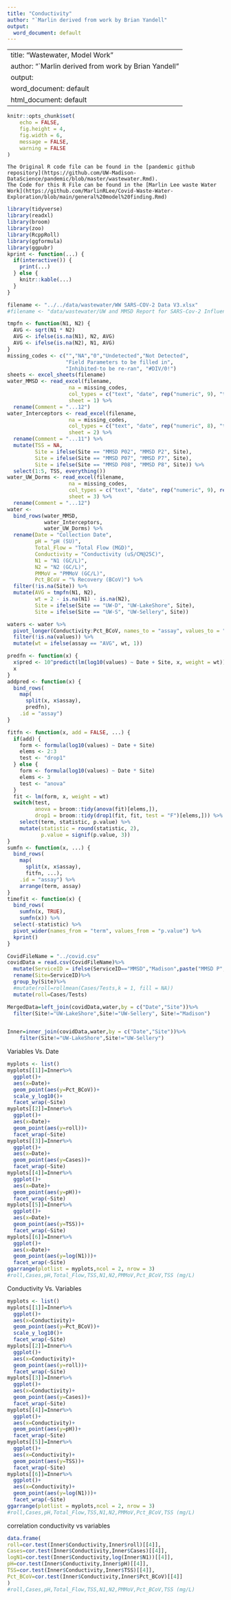 ---
title: "Conductivity"
author: "`Marlin derived from work by Brian Yandell"
output:
  word_document: default
---
---
title: "Wastewater, Model Work"
author: "`Marlin derived from work by Brian Yandell"
output:
  word_document: default
  html_document: default
---

```{r setup, include=FALSE}
knitr::opts_chunk$set(
	echo = FALSE,
	fig.height = 4,
	fig.width = 6,
	message = FALSE,
	warning = FALSE
)
```

```
The Original R code file can be found in the [pandemic github repository](https://github.com/UW-Madison-DataScience/pandemic/blob/master/wastewater.Rmd).
The Code for this R File can be found in the [Marlin Lee waste Water Work](https://github.com/MarlinRLee/Covid-Waste-Water-Exploration/blob/main/general%20model%20finding.Rmd)
```




```{r}
library(tidyverse)
library(readxl)
library(broom)
library(zoo)
library(RcppRoll)
library(ggformula)
library(ggpubr)
kprint <- function(...) {
  if(interactive()) {
    print(...)
  } else {
    knitr::kable(...)
  }
}
```

```{r 2}
filename <- "../../data/wastewater/WW SARS-COV-2 Data V3.xlsx"
#filename <- "data/wastewater/UW and MMSD Report for SARS-Cov-2 Influent Samples 12.08.20vFinal.xlsx"
```

```{r warning = FALSE, message = FALSE}
tmpfn <- function(N1, N2) {
  AVG <- sqrt(N1 * N2)
  AVG <- ifelse(is.na(N1), N2, AVG)
  AVG <- ifelse(is.na(N2), N1, AVG)
}
missing_codes <- c("","NA","0","Undetected","Not Detected",
                   "Field Parameters to be filled in", 
                   "Inhibited-to be re-ran", "#DIV/0!")
sheets <- excel_sheets(filename)
water_MMSD <- read_excel(filename,
                    na = missing_codes,
                    col_types = c("text", "date", rep("numeric", 9), "text"),
                    sheet = 1) %>%
  rename(Comment = "...12")
water_Interceptors <- read_excel(filename,
                    na = missing_codes,
                    col_types = c("text", "date", rep("numeric", 8), "text"),
                    sheet = 2) %>%
  rename(Comment = "...11") %>%
  mutate(TSS = NA,
         Site = ifelse(Site == "MMSD P02", "MMSD P2", Site),
         Site = ifelse(Site == "MMSD P07", "MMSD P7", Site),
         Site = ifelse(Site == "MMSD P08", "MMSD P8", Site)) %>%
  select(1:5, TSS, everything())
water_UW_Dorms <- read_excel(filename,
                    na = missing_codes,
                    col_types = c("text", "date", rep("numeric", 9), rep("text", 1)),
                    sheet = 3) %>%
  rename(Comment = "...12")
water <- 
  bind_rows(water_MMSD,
            water_Interceptors,
            water_UW_Dorms) %>%
  rename(Date = "Collection Date",
         pH = "pH (SU)",
         Total_Flow = "Total Flow (MGD)",
         Conductivity = "Conductivity (uS/CM@25C)",
         N1 = "N1 (GC/L)",
         N2 = "N2 (GC/L)",
         PMMoV = "PMMoV (GC/L)",
         Pct_BCoV = "% Recovery (BCoV)") %>%
  filter(!is.na(Site)) %>%
  mutate(AVG = tmpfn(N1, N2),
         wt = 2 - is.na(N1) - is.na(N2),
         Site = ifelse(Site == "UW-D", "UW-LakeShore", Site),
         Site = ifelse(Site == "UW-S", "UW-Sellery", Site))
```

```{r}
waters <- water %>%
  pivot_longer(Conductivity:Pct_BCoV, names_to = "assay", values_to = "values") %>%
  filter(!is.na(values)) %>%
  mutate(wt = ifelse(assay == "AVG", wt, 1))
```

```{r}
predfn <- function(x) {
  x$pred <- 10^predict(lm(log10(values) ~ Date + Site, x, weight = wt))
  x
}
addpred <- function(x) {
  bind_rows(
    map(
      split(x, x$assay),
      predfn),
    .id = "assay")
}
```

```{r}
fitfn <- function(x, add = FALSE, ...) {
  if(add) {
    form <- formula(log10(values) ~ Date + Site)
    elems <- 2:3
    test <- "drop1"
  } else {
    form <- formula(log10(values) ~ Date * Site)
    elems <- 3
    test <- "anova"
  }
  fit <- lm(form, x, weight = wt)
  switch(test,
         anova = broom::tidy(anova(fit)[elems,]),
         drop1 = broom::tidy(drop1(fit, fit, test = "F")[elems,])) %>%
    select(term, statistic, p.value) %>%
    mutate(statistic = round(statistic, 2),
           p.value = signif(p.value, 3))
}
sumfn <- function(x, ...) {
  bind_rows(
    map(
      split(x, x$assay),
      fitfn, ...),
    .id = "assay") %>%
    arrange(term, assay)
}
timefit <- function(x) {
  bind_rows(
    sumfn(x, TRUE),
    sumfn(x)) %>%
  select(-statistic) %>%
  pivot_wider(names_from = "term", values_from = "p.value") %>%
  kprint()
}
```

```{r}
CovidFileName = "../covid.csv"
covidData = read.csv(CovidFileName)%>%
  mutate(ServiceID = ifelse(ServiceID=="MMSD","Madison",paste("MMSD P",ServiceID,sep="")),Date = as.Date(Date , format = "%m/%d/%y"))%>%
  rename(Site=ServiceID)%>%
  group_by(Site)%>%
  #mutate(roll=rollmean(Cases/Tests,k = 1, fill = NA))
  mutate(roll=Cases/Tests)

MergedData=left_join(covidData,water,by = c("Date","Site"))%>%
  filter(Site!="UW-LakeShore",Site!="UW-Sellery", Site!="Madison")


Inner=inner_join(covidData,water,by = c("Date","Site"))%>%
    filter(Site!="UW-LakeShore",Site!="UW-Sellery")
```

Variables Vs. Date

```{r, echo=FALSE, dpi=600, fig.width=12, fig.height=12}

myplots <- list()
myplots[[1]]=Inner%>%
  ggplot()+
  aes(x=Date)+
  geom_point(aes(y=Pct_BCoV))+
  scale_y_log10()+
  facet_wrap(~Site)
myplots[[2]]=Inner%>%
  ggplot()+
  aes(x=Date)+
  geom_point(aes(y=roll))+
  facet_wrap(~Site)
myplots[[3]]=Inner%>%
  ggplot()+
  aes(x=Date)+
  geom_point(aes(y=Cases))+
  facet_wrap(~Site)
myplots[[4]]=Inner%>%
  ggplot()+
  aes(x=Date)+
  geom_point(aes(y=pH))+
  facet_wrap(~Site)
myplots[[5]]=Inner%>%
  ggplot()+
  aes(x=Date)+
  geom_point(aes(y=TSS))+
  facet_wrap(~Site)
myplots[[6]]=Inner%>%
  ggplot()+
  aes(x=Date)+
  geom_point(aes(y=log(N1)))+
  facet_wrap(~Site)
ggarrange(plotlist = myplots,ncol = 2, nrow = 3)
#roll,Cases,pH,Total_Flow,TSS,N1,N2,PMMoV,Pct_BCoV,TSS (mg/L)
```

Conductivity Vs. Variables

```{r, echo=FALSE, dpi=600, fig.width=12, fig.height=12}

myplots <- list()
myplots[[1]]=Inner%>%
  ggplot()+
  aes(x=Conductivity)+
  geom_point(aes(y=Pct_BCoV))+
  scale_y_log10()+
  facet_wrap(~Site)
myplots[[2]]=Inner%>%
  ggplot()+
  aes(x=Conductivity)+
  geom_point(aes(y=roll))+
  facet_wrap(~Site)
myplots[[3]]=Inner%>%
  ggplot()+
  aes(x=Conductivity)+
  geom_point(aes(y=Cases))+
  facet_wrap(~Site)
myplots[[4]]=Inner%>%
  ggplot()+
  aes(x=Conductivity)+
  geom_point(aes(y=pH))+
  facet_wrap(~Site)
myplots[[5]]=Inner%>%
  ggplot()+
  aes(x=Conductivity)+
  geom_point(aes(y=TSS))+
  facet_wrap(~Site)
myplots[[6]]=Inner%>%
  ggplot()+
  aes(x=Conductivity)+
  geom_point(aes(y=log(N1)))+
  facet_wrap(~Site)
ggarrange(plotlist = myplots,ncol = 2, nrow = 3)
#roll,Cases,pH,Total_Flow,TSS,N1,N2,PMMoV,Pct_BCoV,TSS (mg/L)
```

correlation conductivity vs variables

```{r}
data.frame(
roll=cor.test(Inner$Conductivity,Inner$roll)[[4]],
Cases=cor.test(Inner$Conductivity,Inner$Cases)[[4]],
logN1=cor.test(Inner$Conductivity,log(Inner$N1))[[4]],
pH=cor.test(Inner$Conductivity,Inner$pH)[[4]],
TSS=cor.test(Inner$Conductivity,Inner$TSS)[[4]],
Pct_BCoV=cor.test(Inner$Conductivity,Inner$Pct_BCoV)[[4]]
)
#roll,Cases,pH,Total_Flow,TSS,N1,N2,PMMoV,Pct_BCoV,TSS (mg/L)
```